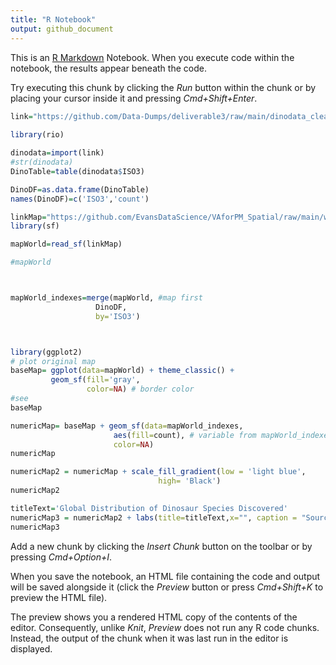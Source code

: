 ```yaml
---
title: "R Notebook"
output: github_document
---
```


This is an [R Markdown](http://rmarkdown.rstudio.com) Notebook. When you execute code within the notebook, the results appear beneath the code. 

Try executing this chunk by clicking the *Run* button within the chunk or by placing your cursor inside it and pressing *Cmd+Shift+Enter*. 

```r
link="https://github.com/Data-Dumps/deliverable3/raw/main/dinodata_cleaned.xlsx"
  
library(rio)

```


```r
dinodata=import(link)
#str(dinodata)
DinoTable=table(dinodata$ISO3)
```
```r
DinoDF=as.data.frame(DinoTable)
names(DinoDF)=c('ISO3','count')
```
```r
linkMap="https://github.com/EvansDataScience/VAforPM_Spatial/raw/main/worldMap.geojson" 
library(sf)
```
```r
mapWorld=read_sf(linkMap)

#mapWorld



mapWorld_indexes=merge(mapWorld, #map first
                   DinoDF, 
                   by='ISO3') 



library(ggplot2)
# plot original map
baseMap= ggplot(data=mapWorld) + theme_classic() + 
         geom_sf(fill='gray', 
                 color=NA) # border color
#see
baseMap
```
```r
numericMap= baseMap + geom_sf(data=mapWorld_indexes,
                       aes(fill=count), # variable from mapWorld_indexes
                       color=NA)
numericMap
```
```r
numericMap2 = numericMap + scale_fill_gradient(low = 'light blue',
                                 high= 'Black')
numericMap2
```
```r
titleText='Global Distribution of Dinosaur Species Discovered'
numericMap3 = numericMap2 + labs(title=titleText,x="", caption = "Source: National History Museum", subtitle = "More dinosaurs have been discovered in the USA than any other country")
numericMap3
```

Add a new chunk by clicking the *Insert Chunk* button on the toolbar or by pressing *Cmd+Option+I*.

When you save the notebook, an HTML file containing the code and output will be saved alongside it (click the *Preview* button or press *Cmd+Shift+K* to preview the HTML file). 

The preview shows you a rendered HTML copy of the contents of the editor. Consequently, unlike *Knit*, *Preview* does not run any R code chunks. Instead, the output of the chunk when it was last run in the editor is displayed.

